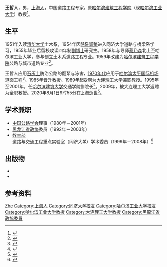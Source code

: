 {{同名人物|王哲人|王哲人}}
'''王哲人'''{{BD|1935年|2月6日|2020年|8月1日|catIdx=Wang}}，男，[[上海人|上海人]]，中国道路工程专家，原[[哈尔滨建筑工程学院|哈尔滨建筑工程学院]]（现[[哈尔滨工业大学|哈尔滨工业大学]]）教授<ref>{{cite book |title=中国普通高等学校教授人名录 |date=1988 |publisher=高等教育出版社 |location=北京 |isbn=7040006162 |page=581}}</ref>。
==生平==
1951年入读[[清华大学|清华大学]]土木系，1954年因[[中国高等院校院系调整|院系调整]]进入同济大学道路与桥梁系学习，1955年毕业后留校攻读四年制[[副博士|副博士]]研究生。1958年与导师[[蔡乃森|蔡乃森]]北上至哈尔滨工业大学，参与创立土木系道路工程专业。1959年改建为[[哈尔滨建筑工程学院|哈尔滨建筑工程学院]]公路与城市道路专业<ref>{{cite web |title=历史沿革 |url=http://jtxy.hit.edu.cn/lsyg/list.htm |publisher=哈尔滨工业大学交通科学与工程学院 |accessdate=2020-08-17 |archive-date=2019-11-15 |archive-url=https://web.archive.org/web/20191115140738/http://jtxy.hit.edu.cn/lsyg/list.htm |dead-url=no }}</ref>。

王哲人应用[[石灰土|石灰土]]防治公路的翻浆与冻害，[[1970年代|1970年代]]应用于[[哈尔滨太平国际机场|哈尔滨太平国际机场]]道面工程<ref>{{cite web |title=道路工程领域著名学者、哈工大“八百壮士”之一王哲人逝世 |url=https://www.thepaper.cn/newsDetail_forward_8552340 |publisher=澎湃新闻 |date=2020-08-02 |access-date=2020-08-17 |archive-date=2020-08-13 |archive-url=https://web.archive.org/web/20200813061455/http://www.thepaper.cn/newsDetail_forward_8552340 |dead-url=no }}</ref>。1985年晋升[[教授|教授]]。1989年起受聘为[[大连理工大学|大连理工大学]]兼职教授。1995年至2001年，任[[哈尔滨建筑大学|哈尔滨建筑大学]]交通学院副院长<ref>{{cite web |title=大连理工大学交通运输学院 |url=http://trans.dlut.edu.cn/uploadfiles/files/schoolintro.pdf |publisher=大连理工大学 |archiveurl=https://web.archive.org/web/20200817101046/http://trans.dlut.edu.cn/uploadfiles/files/schoolintro.pdf |archivedate=2020-08-17 |page=9}}</ref>。2009年，被大连理工大学返聘为全职教授。2020年8月1日9时55分在上海逝世<ref>{{cite web |title=讣告 |url=http://today.hit.edu.cn/article/2020/08/02/78261 |publisher=哈尔滨工业大学交通科学与工程学院 |date=2020-08-02 |access-date=2020-08-17 |archive-date=2020-09-19 |archive-url=https://web.archive.org/web/20200919093033/http://today.hit.edu.cn/article/2020/08/02/78261 |dead-url=no }}</ref>。
==学术兼职==
*[[中国公路学会|中国公路学会]]理事（1980年－2001年）
*[[黑龙江省政协|黑龙江省政协]]委员（1992年－2003年）
*[[中华人民共和国教育部|教育部]]道路与交通工程重点实验室（同济大学）学术委员（1999年－2008年）<ref>{{cite web |title=创新人才列表 |url=http://expert.irsp.cn/resource/detail/ff716bde-7e07-4860-9bae-6402e74b4447 |publisher=中国协同创新网管理中心 |archiveurl=https://web.archive.org/web/20200817101512/http://expert.irsp.cn/resource/detail/ff716bde-7e07-4860-9bae-6402e74b4447 |archivedate=2020-08-17}}</ref>
==出版物==
*{{cite book |editor=王哲人 |title=沥青路面工程 |date=2005 |publisher=人民交通出版社 |series=寒区道路工程技术丛书 |location=北京 |isbn=7114053975}}
*{{cite book |editor=赵济海|editor2=王哲人|editor3=关朝雳 |title=路面不平度的测量分析与应用 |date=2000 |publisher=北京理工大学出版社 |location=北京 |isbn=7810457284}}
==参考资料==
{{portal|人物}}
{{Reflist}}
{{Authority control}}
{{DEFAULTSORT:Wang}}
[[Category:王姓|Zhe]]
[[Category:上海人|Category:上海人]]
[[Category:同济大学校友|Category:同济大学校友]]
[[Category:哈尔滨工业大学校友|Category:哈尔滨工业大学校友]]
[[Category:哈尔滨工业大学教授|Category:哈尔滨工业大学教授]]
[[Category:大连理工大学教授|Category:大连理工大学教授]]
[[Category:黑龍江省政協委員|Category:黑龍江省政協委員]]